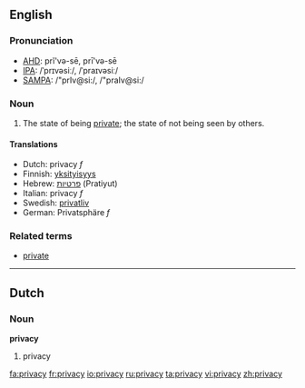 ==English==
===Pronunciation===
*[[w:AHD|AHD]]: prĭ'və-sē, prī'və-sē
*[[w:IPA|IPA]]: /ˈprɪvəsiː/, /ˈpraɪvəsiː/
*[[w:SAMPA|SAMPA]]: /"prIv@si:/, /"praIv@si:/

===Noun===
{{wikipedia}}
{{en-noun|-}}

#The state of being [[private]]; the state of not being seen by others.

==== Translations ====
{{top}}
*Dutch: privacy ''f''
*Finnish: [[yksityisyys]]
*Hebrew: [[פרטיות]] (Pratiyut)
*Italian: privacy ''f''
*Swedish: [[privatliv]]
*German: Privatsphäre ''f''
{{bottom}}

===Related terms===
*[[private]]

----
==Dutch==
===Noun===
'''privacy'''

# privacy

[[fa:privacy]]
[[fr:privacy]]
[[io:privacy]]
[[ru:privacy]]
[[ta:privacy]]
[[vi:privacy]]
[[zh:privacy]]